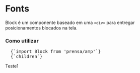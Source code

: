 

<Meta title="Blocks/Fonts" />

# Fonts

<Space size={3} />

Block é um componente baseado em uma `<div>` para entregar posicionamentos blocados na tela. 

<Space size={6} />

### Como utilizar

<Space size={3} />

<pre>
  <CodeBlock>{`import Block from 'prensa/amp'`}</CodeBlock>
  <CodeBlock>{`<Block typography='secondary'>children</Block>`}</CodeBlock>
</pre>

<Space size={3} />

<ThemeProvider theme={theme}>
  <Block typography='secondary'>
    <span>Teste1</span>
  </Block>
</ThemeProvider>

<Space size={6} />
